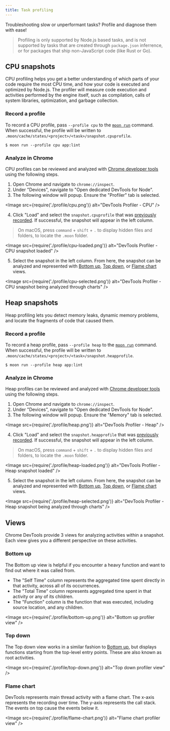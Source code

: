 ```yaml
---
title: Task profiling
---
```



<VersionLabel header version="0.5" />

Troubleshooting slow or unperformant tasks? Profile and diagnose them with ease!

> Profiling is only supported by Node.js based tasks, and is not supported by tasks that are created
> through `package.json` inferrence, or for packages that ship non-JavaScript code (like Rust or
> Go).

## CPU snapshots

CPU profiling helps you get a better understanding of which parts of your code require the most CPU
time, and how your code is executed and optimized by Node.js. The profiler will measure code
execution and activities performed by the engine itself, such as compilation, calls of system
libraries, optimization, and garbage collection.

### Record a profile

To record a CPU profile, pass `--profile cpu` to the [`moon run`](../commands/run) command. When
successful, the profile will be written to
`.moon/cache/states/<project>/<task>/snapshot.cpuprofile`.

```shell
$ moon run --profile cpu app:lint
```

### Analyze in Chrome

CPU profiles can be reviewed and analyzed with
[Chrome developer tools](https://developer.chrome.com/docs/devtools/) using the following steps.

1. Open Chrome and navigate to `chrome://inspect`.
2. Under "Devices", navigate to "Open dedicated DevTools for Node".
3. The following window will popup. Ensure the "Profiler" tab is selected.

<Image src={require('./profile/cpu.png')} alt="DevTools Profiler - CPU" />

4. Click "Load" and select the `snapshot.cpuprofile` that was
   [previously recorded](#record-a-profile). If successful, the snapshot will appear in the left
   column.

> On macOS, press `command` + `shift` + `.` to display hidden files and folders, to locate the
> `.moon` folder.

<Image src={require('./profile/cpu-loaded.png')} alt="DevTools Profiler - CPU snapshot loaded" />

5. Select the snapshot in the left column. From here, the snapshot can be analyzed and represented
   with [Bottom up](#bottom-up), [Top down](#top-down), or [Flame chart](#flame-chart) views.

<Image
  src={require('./profile/cpu-selected.png')}
  alt="DevTools Profiler - CPU snapshot being analyzed through charts"
/>

## Heap snapshots

Heap profiling lets you detect memory leaks, dynamic memory problems, and locate the fragments of
code that caused them.

### Record a profile

To record a heap profile, pass `--profile heap` to the [`moon run`](../commands/run) command. When
successful, the profile will be written to
`.moon/cache/states/<project>/<task>/snapshot.heapprofile`.

```shell
$ moon run --profile heap app:lint
```

### Analyze in Chrome

Heap profiles can be reviewed and analyzed with
[Chrome developer tools](https://developer.chrome.com/docs/devtools/) using the following steps.

1. Open Chrome and navigate to `chrome://inspect`.
2. Under "Devices", navigate to "Open dedicated DevTools for Node".
3. The following window will popup. Ensure the "Memory" tab is selected.

<Image src={require('./profile/heap.png')} alt="DevTools Profiler - Heap" />

4. Click "Load" and select the `snapshot.heapprofile` that was
   [previously recorded](#record-a-profile-1). If successful, the snapshot will appear in the left
   column.

> On macOS, press `command` + `shift` + `.` to display hidden files and folders, to locate the
> `.moon` folder.

<Image src={require('./profile/heap-loaded.png')} alt="DevTools Profiler - Heap snapshot loaded" />

5. Select the snapshot in the left column. From here, the snapshot can be analyzed and represented
   with [Bottom up](#bottom-up), [Top down](#top-down), or [Flame chart](#flame-chart) views.

<Image
  src={require('./profile/heap-selected.png')}
  alt="DevTools Profiler - Heap snapshot being analyzed through charts"
/>

## Views

Chrome DevTools provide 3 views for analyzing activities within a snapshot. Each view gives you a
different perspective on these activities.

### Bottom up

The Bottom up view is helpful if you encounter a heavy function and want to find out where it was
called from.

- The "Self Time" column represents the aggregated time spent directly in that activity, across all
  of its occurrences.
- The "Total Time" column represents aggregated time spent in that activity or any of its children.
- The "Function" column is the function that was executed, including source location, and any
  children.

<Image src={require('./profile/bottom-up.png')} alt="Bottom up profiler view" />

### Top down

The Top down view works in a similar fashion to [Bottom up](#bottom-up), but displays functions
starting from the top-level entry points. These are also known as root activities.

<Image src={require('./profile/top-down.png')} alt="Top down profiler view" />

### Flame chart

DevTools represents main thread activity with a flame chart. The x-axis represents the recording
over time. The y-axis represents the call stack. The events on top cause the events below it.

<Image src={require('./profile/flame-chart.png')} alt="Flame chart profiler view" />
